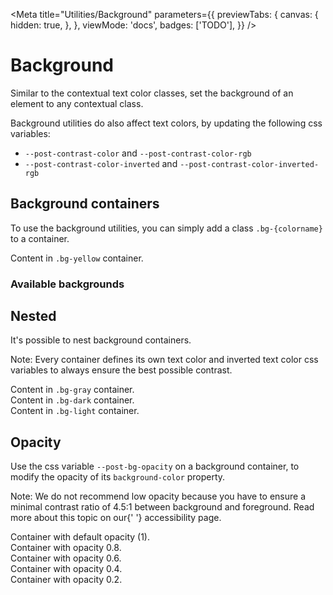 
<Meta
  title="Utilities/Background"
  parameters={{
    previewTabs: {
      canvas: {
        hidden: true,
      },
    },
    viewMode: 'docs',
    badges: ['TODO'],
  }}
/>

# Background

<p className="lead">
  Similar to the contextual text color classes, set the background of an element to any contextual
  class.
</p>
Background utilities do also affect text colors, by updating the following css variables:

- `--post-contrast-color` and `--post-contrast-color-rgb`
- `--post-contrast-color-inverted` and `--post-contrast-color-inverted-rgb`

## Background containers

To use the background utilities, you can simply add a class `.bg-{colorname}` to a container.

<Canvas withSource="open">
  <Story name="Background containers">
    <div class="bg-yellow p-3">
      Content in <code>.bg-yellow</code> container.
    </div>
  </Story>
</Canvas>

### Available backgrounds

<BackgroundContainers></BackgroundContainers>

## Nested

It's possible to nest background containers.

<p className="text-secondary fst-italic">
  Note: Every container defines its own text color and inverted text color css variables to always
  ensure the best possible contrast.
</p>

<Canvas withSource="open">
  <Story name="Nested">
    <div class="bg-gray p-3">
      Content in <code>.bg-gray</code> container.
      <div class="bg-dark p-3">
        Content in <code>.bg-dark</code> container.
        <div class="bg-light p-3">
          Content in <code>.bg-light</code> container.
        </div>
      </div>
    </div>
  </Story>
</Canvas>

## Opacity

Use the css variable `--post-bg-opacity` on a background container, to modify the opacity of its `background-color` property.

<p className="text-secondary fst-italic">
  Note: We do not recommend low opacity because you have to ensure a minimal contrast ratio of
  4.5:1 between background and foreground. Read more about this topic on our{' '}
  <LinkTo kind="foundations-accessibility">accessibility</LinkTo> page.
</p>

<Canvas withSource="open">
  <Story name="Opacity">
    <div class="bg-aubergine p-3">Container with default opacity (1).</div>
    <div class="bg-aubergine p-3" style={{ '--post-bg-opacity': 0.8 }}>
      Container with opacity 0.8.
    </div>
    <div class="bg-aubergine p-3" style={{ '--post-bg-opacity': 0.6 }}>
      Container with opacity 0.6.
    </div>
    <div class="bg-aubergine p-3" style={{ '--post-bg-opacity': 0.4 }}>
      Container with opacity 0.4.
    </div>
    <div class="bg-aubergine p-3" style={{ '--post-bg-opacity': 0.2 }}>
      Container with opacity 0.2.
    </div>
  </Story>
</Canvas>
